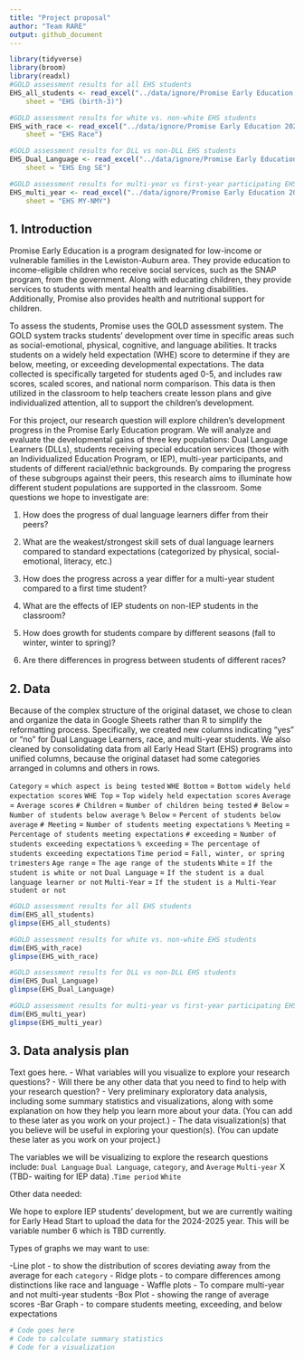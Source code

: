 ```yaml
---
title: "Project proposal"
author: "Team RARE"
output: github_document
---
```


```r
library(tidyverse)
library(broom)
library(readxl)
#GOLD assessment results for all EHS students
EHS_all_students <- read_excel("../data/ignore/Promise Early Education 2024-2025 Data- CLEAN.xlsx", 
    sheet = "EHS (birth-3)")

#GOLD assessment results for white vs. non-white EHS students
EHS_with_race <- read_excel("../data/ignore/Promise Early Education 2024-2025 Data- CLEAN.xlsx", 
    sheet = "EHS Race")

#GOLD assessment results for DLL vs non-DLL EHS students
EHS_Dual_Language <- read_excel("../data/ignore/Promise Early Education 2024-2025 Data- CLEAN.xlsx", 
    sheet = "EHS Eng SE")

#GOLD assessment results for multi-year vs first-year participating EHS students
EHS_multi_year <- read_excel("../data/ignore/Promise Early Education 2024-2025 Data- CLEAN.xlsx", 
    sheet = "EHS MY-NMY")
```

## 1. Introduction

Promise Early Education is a program designated for low-income or vulnerable families in the Lewiston-Auburn area. They provide education to income-eligible children who receive social services, such as the SNAP program, from the government. Along with educating children, they provide services to students with mental health and learning disabilities. Additionally, Promise also provides health and nutritional support for children. 

To assess the students, Promise uses the GOLD assessment system. The GOLD system tracks students' development over time in specific areas such as social-emotional, physical, cognitive, and language abilities. It tracks students on a widely held expectation (WHE) score to determine if they are below, meeting, or exceeding developmental expectations. The data collected is specifically targeted for students aged 0-5, and includes raw scores, scaled scores, and national norm comparison. This data is then utilized in the classroom to help teachers create lesson plans and give individualized attention, all to support the children’s development. 

For this project, our research question will explore children's development progress in the Promise Early Education program. We will analyze and evaluate the developmental gains of three key populations: Dual Language Learners (DLLs), students receiving special education services (those with an Individualized Education Program, or IEP), multi-year participants, and students of different racial/ethnic backgrounds. By comparing the progress of these subgroups against their peers, this research aims to illuminate how different student populations are supported in the classroom. Some questions we hope to investigate are: 

1. How does the progress of dual language learners differ from their peers?

2. What are the weakest/strongest skill sets of dual language learners compared to standard expectations (categorized by physical, social-emotional, literacy, etc.)

3. How does the progress across a year differ for a multi-year student compared to a first time student?

4. What are the effects of IEP students on non-IEP students in the classroom?

5. How does growth for students compare by different seasons (fall to winter, winter to spring)? 

6. Are there differences in progress between students of different races?



## 2. Data

Because of the complex structure of the original dataset, we chose to clean and organize the data in Google Sheets rather than R to simplify the reformatting process. Specifically, we created new columns indicating “yes” or “no” for Dual Language Learners, race, and multi-year students. We also cleaned by consolidating data from all Early Head Start (EHS) programs into unified columns, because the original dataset had some categories arranged in columns and others in rows.


`Category` = `which aspect is being tested` 
`WHE Bottom` = `Bottom widely held expectation scores`
`WHE Top` = `Top widely held expectation scores` 
`Average` = `Average scores` 
`# Children` = `Number of children being tested` 
`# Below` = `Number of students below average`
`% Below` = `Percent of students below average`
`# Meeting` = `Number of students meeting expectations` 
`% Meeting` = `Percentage of students meeting expectations` 
` # exceeding` = `Number of students exceeding expectations` 
`% exceeding` = `The percentage of students exceeding expectations`
`Time period` = `Fall, winter, or spring trimesters` 
`Age range` = `The age range of the students` 
`White` = `If the student is white or not`
`Dual Language` = `If the student is a dual language learner or not` 
`Multi-Year` = `If the student is a Multi-Year student or not` 


```r

#GOLD assessment results for all EHS students
dim(EHS_all_students)
glimpse(EHS_all_students)

```
```r
#GOLD assessment results for white vs. non-white EHS students
dim(EHS_with_race)
glimpse(EHS_with_race)
```

```r
#GOLD assessment results for DLL vs non-DLL EHS students
dim(EHS_Dual_Language)
glimpse(EHS_Dual_Language)
```

```r
#GOLD assessment results for multi-year vs first-year participating EHS students
dim(EHS_multi_year)
glimpse(EHS_multi_year)
```

## 3. Data analysis plan

Text goes here.
- What variables will you visualize to explore your research questions?
- Will there be any other data that you need to find to help with your research question?
- Very preliminary exploratory data analysis, including some summary statistics and visualizations, along with some explanation on how they help you learn more about your data. (You can add to these later as you work on your project.)
- The data visualization(s) that you believe will be useful in exploring your question(s). (You can update these later as you work on your project.)

The variables we will be visualizing to explore the research questions include:
`Dual Language`
`Dual Language`, `category`, and `Average`
`Multi-year`
X (TBD- waiting for IEP data)
.`Time period` 
`White`

Other data needed:

We hope to explore IEP students' development, but we are currently waiting for Early Head Start to upload the data for the 2024-2025 year. This will be variable number 6 which is TBD currently. 

Types of graphs we may want to use:

-Line plot - to show the distribution of scores deviating away from the average for each `category`
- Ridge plots - to compare differences among distinctions like race and language
- Waffle plots - To compare multi-year and not multi-year students 
-Box Plot - showing the range of average scores
-Bar Graph - to compare students meeting, exceeding, and below expectations 



```r
# Code goes here
# Code to calculate summary statistics
# Code for a visualization
```
